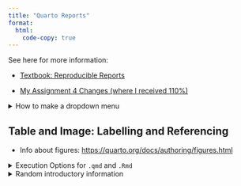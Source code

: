 ```yaml
---
title: "Quarto Reports"
format:
  html:
    code-copy: true
---
```


See here for more information:

- [Textbook: Reproducible Reports](https://ubc-dsci.github.io/reproducible-and-trustworthy-workflows-for-data-science/lectures/160-reproducible-reports.html)

- [My Assignment 4 Changes (where I received 110%)](https://github.com/hlan22/dsci-310-assignment-4)

<details>
<summary>How to make a dropdown menu</summary>
I figured I would start with this first, since I will be using it throughout the page. It won't be useful for a final exam, but it is useful for making a final exam website!

Here is what it looks like in raw markdown:

```html
<details>
<summary>How to make a dropdown menu</summary>
blah blah blah
</details>
```

And here is it so that it is easy to copy and paste to use:

```html
<details>
<summary> </summary>

</details>
```

Side note: you can only copy a code block easily when you specify the code type in the `'''` backticks section!

</details>

## Table and Image: Labelling and Referencing

* Info about figures: <https://quarto.org/docs/authoring/figures.html>

<details>
<summary>Execution Options for `.qmd` and `.Rmd` </summary>

| Execution Option | Description | Values |
|-------------------|------------------------|-----------------------------|
| `eval` | Evaluate the code chunk (if false, just echos the code into the output). | `true` <br> `false` |
| `echo` | Include the source code in output. | `true` <br> `false` <br> `fenced` |
| `output` | Include the results of executing the code in the output. | `true` <br> `false` <br> `asis` (raw markdown, without Quarto’s standard enclosing markdown) |
| `warning` | Include warnings in the output. | `true` <br> `false` |
| `error` | Include errors in the output (note: errors won't stop document processing). | `true` <br> `false` |
| `include` | Prevent any output (code or results) from being included. | `true` <br> `false` |
</details>



<details>
<summary>Random introductory information </summary>

* Quarto enables you to weave together content and executable code into a finished document. To learn more about Quarto see <https://quarto.org>.

* Quarto sets up the metadata at the start with 3 dashes at the top of the file. If you move it after/later in the document, it will not understand.

* The notation at the start is yaml, keys and values, just like github actions files

* markdown is a short cut version of html, but you can always write pure html in a document too

If you want the proper coloring to show up for code, but not actually run it, you can do:

```r
myfunc <- function(blah) {
   blah + 1
}
```

But it doesn't define it!

```r
myfunc <- function(blah) {
   blah + 1
}

myfunc(3)
```

```r
#| echo: false
#| include: false
#| 
```

These execution options are yaml key/value combinations, that is why it is false instead of FALSE (not r code, it is yaml).

* The reason we say echo - whatever you tell me, i'll spit back to you

* what about word wrapping? it is still considered line 9

You can turn off soft wrap long lines, but I don't like that option.

If you think about it from a git perspective, you have to find the change in the giant 5-line sentence.
That is why you can split up sentences, but as long as there is no space inbetween the sentences, they are rendered as one.

* Semantic line breaks; strategically breaking lines so that it is easier for version control

* `ctrl` `shift` `p` is find a command

</details>
